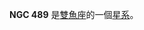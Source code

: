 {{NGCInfoBox|NGCID=NGC 489
|發現者=德亞瑞司特
|發現日期=1862年12月22日
|其他編號=UGC 908, MCG 1-4-34,ZWG 411.34|曆元=J2000.0|赤經=1時21分53.8秒|赤緯=9°12'23"
|星座=雙魚座
|星體=星系
|星等=12.6
|表面亮度=12
|藍等=13.5}}

'''NGC 489''' 是[[雙魚座|雙魚座]]的一個[[星系|星系]]。

{{NGCReference|489}}
{{Catalogs|NGC=489}}

{{Galaxy-stub}}